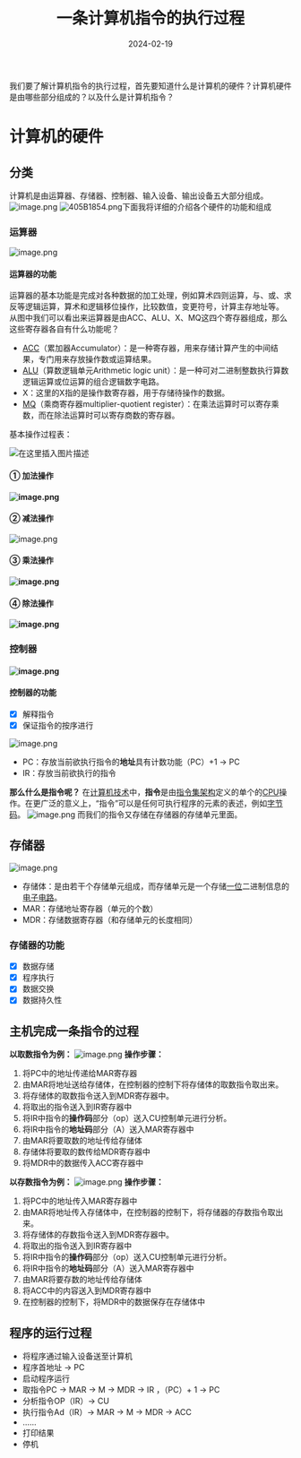 ﻿---
title: '一条计算机指令的执行过程'
date: '2024-02-19'
description: '计算机是由运算器、存储器、控制器、输入设备、输出设备五大部分组成。'
tags: ['计算机组成']

---
我们要了解计算机指令的执行过程，首先要知道什么是计算机的硬件？计算机硬件是由哪些部分组成的？以及什么是计算机指令？
# 计算机的硬件
## 分类
计算机是由运算器、存储器、控制器、输入设备、输出设备五大部分组成。
![image.png](/images/image_png_d56341b51157_1.png)
![405B1854.png](/images/405B1854_png_deff7c5fdd3a_1.png)下面我将详细的介绍各个硬件的功能和组成
### 运算器
![image.png](/images/image_png_3e646d436adc_1.png)
#### **运算器的功能**
运算器的基本功能是完成对各种数据的加工处理，例如算术四则运算，与、或、求反等逻辑运算，算术和逻辑移位操作，比较数值，变更符号，计算主存地址等。
从图中我们可以看出来运算器是由ACC、ALU、X、MQ这四个寄存器组成，那么这些寄存器各自有什么功能呢？

- [ACC]()（累加器Accumulator）：是一种寄存器，用来存储计算产生的中间结果，专门用来存放操作数或运算结果。
- [ALU](https://zh.wikipedia.org/zh-cn/%E7%AE%97%E8%A1%93%E9%82%8F%E8%BC%AF%E5%96%AE%E5%85%83)（算数逻辑单元Arithmetic logic unit）：是一种可对二进制整数执行算数逻辑运算或位运算的组合逻辑数字电路。
- X：这里的X指的是操作数寄存器，用于存储待操作的数据。
- [MQ](https://baike.baidu.com/item/%E4%B9%98%E5%95%86%E5%AF%84%E5%AD%98%E5%99%A8/7210511)（乘商寄存器multiplier-quotient register）：在乘法运算时可以寄存乘数，而在除法运算时可以寄存商数的寄存器。

基本操作过程表：


![在这里插入图片描述](/images/在这里插入图片描述_1ec229b46753_1.png)

#### ① 加法操作
#### ![image.png](/images/image_png_2e5017e41cb2_1.png)
#### ② 减法操作
![image.png](/images/image_png_a3598c3df7a2_1.png)
#### ③ 乘法操作
#### ![image.png](/images/image_png_3d0f1c81698d_1.png)
#### ④ 除法操作
#### ![image.png](/images/image_png_ee29385a8a1e_1.png)
### 控制器
#### ![image.png](/images/image_png_5d91290955a4_1.png)
#### 控制器的功能

- [x] 解释指令
- [x] 保证指令的按序进行

![image.png](/images/image_png_29608dbd365f_1.png)

- PC：存放当前欲执行指令的**地址**具有计数功能（PC）+1 → PC
- IR：存放当前欲执行的指令

**那么什么是指令呢？**
在[计算机技术](https://zh.wikipedia.org/wiki/%E8%AE%A1%E7%AE%97%E6%9C%BA%E6%8A%80%E6%9C%AF)中，**指令**是由[指令集架构](https://zh.wikipedia.org/wiki/%E6%8C%87%E4%BB%A4%E9%9B%86%E6%9E%B6%E6%A7%8B)定义的单个的[CPU](https://zh.wikipedia.org/wiki/CPU)操作。在更广泛的意义上，“指令”可以是任何可执行程序的元素的表述，例如[字节码](https://zh.wikipedia.org/wiki/%E5%AD%97%E8%8A%82%E7%A0%81)。
![image.png](/images/image_png_7ec82fa370e9_1.png)
而我们的指令又存储在存储器的存储单元里面。
## 存储器
![image.png](/images/image_png_baeddf2c1a94_1.png)

- 存储体：是由若干个存储单元组成，而存储单元是一个存储[一位](https://zh.wikipedia.org/wiki/%E4%BD%8D%E5%85%83)二进制信息的[电子电路](https://zh.wikipedia.org/wiki/%E9%9B%BB%E5%AD%90%E9%9B%BB%E8%B7%AF)。
- MAR：存储地址寄存器（单元的个数）
- MDR：存储数据寄存器（和存储单元的长度相同）
### 存储器的功能

- [x] 数据存储
- [x] 程序执行
- [x] 数据交换
- [x] 数据持久性
## 主机完成一条指令的过程
**以取数指令为例：**
![image.png](/images/image_png_e612d4833d72_1.png)
**操作步骤：**

1. 将PC中的地址传递给MAR寄存器
2. 由MAR将地址送给存储体，在控制器的控制下将存储体的取数指令取出来。
3. 将存储体的取数指令送入到MDR寄存器中。
4. 将取出的指令送入到IR寄存器中
5. 将IR中指令的**操作码**部分（op）送入CU控制单元进行分析。
6. 将IR中指令的**地址码**部分（A）送入MAR寄存器中
7. 由MAR将要取数的地址传给存储体
8. 存储体将要取的数传给MDR寄存器中
9. 将MDR中的数据传入ACC寄存器中

**以存数指令为例：**
![image.png](/images/image_png_49188dfbb285_1.png)
**操作步骤：**

1. 将PC中的地址传入MAR寄存器中
2. 由MAR将地址传入存储体中，在控制器的控制下，将存储器的存数指令取出来。
3. 将存储体的存数指令送入到MDR寄存器中。
4. 将取出的指令送入到IR寄存器中
5. 将IR中指令的**操作码**部分（op）送入CU控制单元进行分析。
6. 将IR中指令的**地址码**部分（A）送入MAR寄存器中
7. 由MAR将要存数的地址传给存储体
8. 将ACC中的内容送入到MDR寄存器中
9. 在控制器的控制下，将MDR中的数据保存在存储体中
## 程序的运行过程

- 将程序通过输入设备送至计算机
- 程序首地址 → PC
- 启动程序运行
- 取指令PC → MAR → M → MDR → IR ，（PC）+ 1 → PC
- 分析指令OP（IR）→ CU
- 执行指令Ad（IR）→ MAR → M → MDR → ACC
- ……
- 打印结果
- 停机



